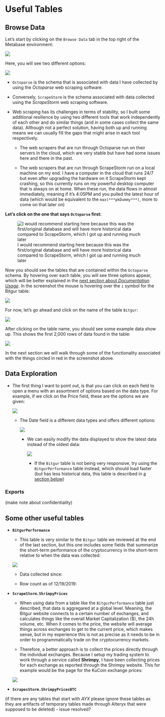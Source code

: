 # Useful Tables

## Browse Data

Let's start by clicking on the `Browse Data` tab in the top right of the Metabase environment:

![](images/MetabaseBrowseData.png)


Here, you will see two different options:

![](images/DBSelection.png)

- `Octoparse` is the schema that is associated with data I have collected by using the *Octoparse* web scraping software.

- Conversely, `ScrapeStorm` is the schema associated with data collected using the *ScrapeStorm* web scraping software.

- Web scraping has its challenges in terms of stability, so I built some additional resilience by using two different tools that work independently of each other and do similar things (and in some cases collect the same data). Although not a perfect solution, having both up and running means we can usually fill the gaps that might arise in each tool respectively.

    + The web scrapers that are run through Octoparse run on their servers in the cloud, which are very stable but have had some issues here and there in the past.
    
    + The web scrapers that are run through ScrapeStorm run on a local machine on my end. I have a computer in the cloud that runs 24/7 but even after upgrading the hardware on it ScrapeStorm kept crashing, so this currently runs on my powerful desktop computer that is always on at home. When these run, the data flows in almost immediately, meaning if it's 4:05PM and you pulled the latest hour of data (which would be equivalent to the `max(***pkDummy***)`, more to come on that later on)

**Let's click on the one that says `Octoparse` first:**

![I would recommend starting here because this was the first/original database and will have more historical data compared to ScrapeStorm, which I got up and running much later](images/OctoparseClick.png)

Now you should see the tables that are contained within the `Octoparse` schema. By hovering over each table, you will see three options appear, which will be better explained in the [next section about *Documentation Usage*](#documentation-usage). In the screenshot the mouse is hovering over the `i` symbol for the Bitgur table:

![](images/OctoparseTableOptionsHover.png)

For now, let's go ahead and click on the name of the table `Bitgur`:

![](images/BitgurTableSelect.png)

After clicking on the table name, you should see some example data show up. This shows the first 2,000 rows of data found in the table:

![](images/BitgurPreview.png)

In the next section we will walk through some of the functionality associated with the things circled in red in the screenshot above.

## Data Exploration

- The first thing I want to point out, is that you can click on each field to open a menu with an assortment of options based on the data type. For example, if we click on the Price field, these are the options we are given:

    ![](images/PriceFieldOptions.png)

    + The Date field is a different data types and offers different options:
    
        ![](images/DateDescendingOption.png)
    
        + We can easily modify the data displayed to show the latest data instead of the oldest data:
        
            ![](images/DateDescendingOutcome.png)
        
            + If the `Bitgur` table is not being very responsive, try using the `BitgurPerformance` table instead, which should load faster (but has less historical data, this table is described in [a section below](#some-other-useful-tables))



### Exports

(make note about confidentiality)




## Some other useful tables

- **`BitgurPerformance`**

    + This table is very similar to the `Bitgur` table we reviewed at the end of the last section, but this one includes some fields that summarize the short-term performance of the cryptocurrency in the short-term relative to when the data was collected:
    
    ![](images/BitgurPerformance.png)
    
    + Data collected since:
    
    + Row count as of 12/19/2019:
    
    
- **`ScrapeStorm.ShrimpyPrices`**

    + When using data from a table like the `BitgurPerformance` table just described, that data is aggregared at a global level. Meaning, the Bitgur website connects to a certain number of exchanges, and calculates things like the overall Market Capitalization ($), the 24h volume, etc. When it comes to the price, the website will average things across exchanges to get to the current price, which makes sense, but in my experience this is not as precise as it needs to be in order to programmatically trade on the cryptocurrency markets.
    
    + Therefore, a better approach is to collect the prices directly through the individual exchanges. Because I setup my trading system to work through a service called **Shrimpy**, I have been collecting prices for each exchange as reported through the Shrimpy website. This for example would be the page for the KuCoin exchange prices:
    
    ![](images/ShrimpyKucoin.png)
    
    

- **`ScrapesStorm.ShrimpyPricesBTC`**


    







(if there are any tables that start with *AYX* please ignore these tables as they are artifacts of temporary tables made through Alteryx that were supposed to be deleted) - issue resolved?
